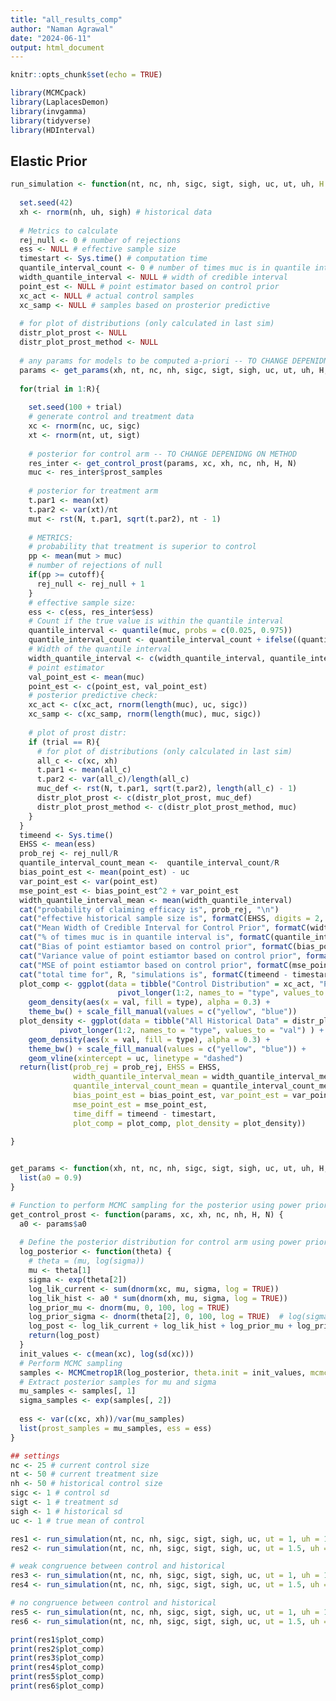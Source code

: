 ```yaml
---
title: "all_results_comp"
author: "Naman Agrawal"
date: "2024-06-11"
output: html_document
---
```


```r
knitr::opts_chunk$set(echo = TRUE)

library(MCMCpack)
library(LaplacesDemon)
library(invgamma)
library(tidyverse)
library(HDInterval)
```

## Elastic Prior

```r
run_simulation <- function(nt, nc, nh, sigc, sigt, sigh, uc, ut, uh, H = 1, N, R, cutoff){
  
  set.seed(42)
  xh <- rnorm(nh, uh, sigh) # historical data
  
  # Metrics to calculate
  rej_null <- 0 # number of rejections
  ess <- NULL # effective sample size
  timestart <- Sys.time() # computation time
  quantile_interval_count <- 0 # number of times muc is in quantile interval
  width_quantile_interval <- NULL # width of credible interval
  point_est <- NULL # point estimator based on control prior
  xc_act <- NULL # actual control samples
  xc_samp <- NULL # samples based on prosterior predictive
  
  # for plot of distributions (only calculated in last sim)
  distr_plot_prost <- NULL
  distr_plot_prost_method <- NULL
  
  # any params for models to be computed a-priori -- TO CHANGE DEPENIDNG ON METHOD
  params <- get_params(xh, nt, nc, nh, sigc, sigt, sigh, uc, ut, uh, H, N, R)
  
  for(trial in 1:R){
    
    set.seed(100 + trial)
    # generate control and treatment data
    xc <- rnorm(nc, uc, sigc)
    xt <- rnorm(nt, ut, sigt)
    
    # posterior for control arm -- TO CHANGE DEPENIDNG ON METHOD
    res_inter <- get_control_prost(params, xc, xh, nc, nh, H, N)
    muc <- res_inter$prost_samples
    
    # posterior for treatment arm
    t.par1 <- mean(xt)
    t.par2 <- var(xt)/nt
    mut <- rst(N, t.par1, sqrt(t.par2), nt - 1)
    
    # METRICS:
    # probability that treatment is superior to control
    pp <- mean(mut > muc)
    # number of rejections of null
    if(pp >= cutoff){
      rej_null <- rej_null + 1
    }
    # effective sample size:
    ess <- c(ess, res_inter$ess)
    # Count if the true value is within the quantile interval
    quantile_interval <- quantile(muc, probs = c(0.025, 0.975))
    quantile_interval_count <- quantile_interval_count + ifelse((quantile_interval[1] <= uc) && (quantile_interval[2] >= uc), 1, 0)
    # Width of the quantile interval
    width_quantile_interval <- c(width_quantile_interval, quantile_interval[2] - quantile_interval[1])
    # point estimator
    val_point_est <- mean(muc)
    point_est <- c(point_est, val_point_est)
    # posterior predictive check:
    xc_act <- c(xc_act, rnorm(length(muc), uc, sigc))
    xc_samp <- c(xc_samp, rnorm(length(muc), muc, sigc))
    
    # plot of prost distr:
    if (trial == R){
      # for plot of distributions (only calculated in last sim)
      all_c <- c(xc, xh)
      t.par1 <- mean(all_c)
      t.par2 <- var(all_c)/length(all_c)
      muc_def <- rst(N, t.par1, sqrt(t.par2), length(all_c) - 1)
      distr_plot_prost <- c(distr_plot_prost, muc_def)
      distr_plot_prost_method <- c(distr_plot_prost_method, muc)
    }
  }
  timeend <- Sys.time()
  EHSS <- mean(ess)
  prob_rej <- rej_null/R
  quantile_interval_count_mean <-  quantile_interval_count/R
  bias_point_est <- mean(point_est) - uc
  var_point_est <- var(point_est)
  mse_point_est <- bias_point_est^2 + var_point_est
  width_quantile_interval_mean <- mean(width_quantile_interval)
  cat("probability of claiming efficacy is", prob_rej, "\n")
  cat("effective historical sample size is", formatC(EHSS, digits = 2, format = "f"), sep = " ", "\n")
  cat("Mean Width of Credible Interval for Control Prior", formatC(width_quantile_interval_mean, digits = 4, format = "f"), sep = " ", "\n")
  cat("% of times muc is in quantile interval is", formatC(quantile_interval_count_mean*100, digits = 4, format = "f"), sep = " ", "\n")
  cat("Bias of point estiamtor based on control prior", formatC(bias_point_est, digits = 4, format = "f"), sep = " ", "\n")
  cat("Variance value of point estiamtor based on control prior", formatC(var_point_est, digits = 4, format = "f"), sep = " ", "\n")
  cat("MSE of point estiamtor based on control prior", formatC(mse_point_est, digits = 4, format = "f"), sep = " ", "\n")
  cat("total time for", R, "simulations is", formatC(timeend - timestart, digits = 4, format = "f"), sep = " ", "\n")
  plot_comp <- ggplot(data = tibble("Control Distribution" = xc_act, "Prost Predictive" = xc_samp) %>% 
                        pivot_longer(1:2, names_to = "type", values_to = "val") ) +
    geom_density(aes(x = val, fill = type), alpha = 0.3) +
    theme_bw() + scale_fill_manual(values = c("yellow", "blue"))
  plot_density <- ggplot(data = tibble("All Historical Data" = distr_plot_prost, "Adjusting with Method" = distr_plot_prost_method) %>% 
           pivot_longer(1:2, names_to = "type", values_to = "val") ) +
    geom_density(aes(x = val, fill = type), alpha = 0.3) +
    theme_bw() + scale_fill_manual(values = c("yellow", "blue")) +
    geom_vline(xintercept = uc, linetype = "dashed")
  return(list(prob_rej = prob_rej, EHSS = EHSS, 
              width_quantile_interval_mean = width_quantile_interval_mean, 
              quantile_interval_count_mean = quantile_interval_count_mean,
              bias_point_est = bias_point_est, var_point_est = var_point_est, 
              mse_point_est = mse_point_est,
              time_diff = timeend - timestart, 
              plot_comp = plot_comp, plot_density = plot_density))
  
}


get_params <- function(xh, nt, nc, nh, sigc, sigt, sigh, uc, ut, uh, H, N, R) {
  list(a0 = 0.9)
}

# Function to perform MCMC sampling for the posterior using power prior
get_control_prost <- function(params, xc, xh, nc, nh, H, N) {
  a0 <- params$a0
  
  # Define the posterior distribution for control arm using power prior
  log_posterior <- function(theta) {
    # theta = (mu, log(sigma))
    mu <- theta[1]
    sigma <- exp(theta[2])
    log_lik_current <- sum(dnorm(xc, mu, sigma, log = TRUE))
    log_lik_hist <- a0 * sum(dnorm(xh, mu, sigma, log = TRUE))
    log_prior_mu <- dnorm(mu, 0, 100, log = TRUE)
    log_prior_sigma <- dnorm(theta[2], 0, 100, log = TRUE)  # log(sigma) is normal
    log_post <- log_lik_current + log_lik_hist + log_prior_mu + log_prior_sigma
    return(log_post)
  }
  init_values <- c(mean(xc), log(sd(xc)))
  # Perform MCMC sampling
  samples <- MCMCmetrop1R(log_posterior, theta.init = init_values, mcmc = N, burnin = 1000, thin = 1)
  # Extract posterior samples for mu and sigma
  mu_samples <- samples[, 1]
  sigma_samples <- exp(samples[, 2])
  
  ess <- var(c(xc, xh))/var(mu_samples)
  list(prost_samples = mu_samples, ess = ess)
}

## settings
nc <- 25 # current control size
nt <- 50 # current treatment size
nh <- 50 # historical control size
sigc <- 1 # control sd
sigt <- 1 # treatment sd
sigh <- 1 # historical sd
uc <- 1 # true mean of control

res1 <- run_simulation(nt, nc, nh, sigc, sigt, sigh, uc, ut = 1, uh = 1, H = 1, N = 10000, R = 100, cutoff = 0.95) 
res2 <- run_simulation(nt, nc, nh, sigc, sigt, sigh, uc, ut = 1.5, uh = 1, H = 1, N = 10000, R = 100, cutoff = 0.95) 

# weak congruence between control and historical
res3 <- run_simulation(nt, nc, nh, sigc, sigt, sigh, uc, ut = 1, uh = 1.2, H = 1, N = 10000, R = 100, cutoff = 0.95) 
res4 <- run_simulation(nt, nc, nh, sigc, sigt, sigh, uc, ut = 1.5, uh = 1.2, H = 1, N = 10000, R = 100, cutoff = 0.95) 

# no congruence between control and historical
res5 <- run_simulation(nt, nc, nh, sigc, sigt, sigh, uc, ut = 1, uh = 1.5, H = 1, N = 10000, R = 100, cutoff = 0.95) 
res6 <- run_simulation(nt, nc, nh, sigc, sigt, sigh, uc, ut = 1.5, uh = 1.5, H = 1, N = 10000, R = 100, cutoff = 0.95) 
```

```r
print(res1$plot_comp)
print(res2$plot_comp)
print(res3$plot_comp)
print(res4$plot_comp)
print(res5$plot_comp)
print(res6$plot_comp)
```


